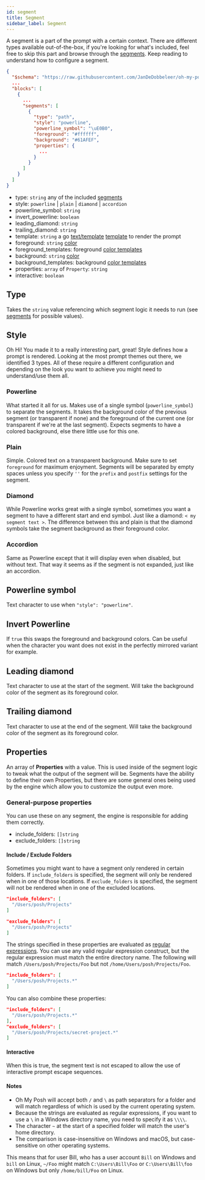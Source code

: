 ```yaml
---
id: segment
title: Segment
sidebar_label: Segment
---
```


A segment is a part of the prompt with a certain context. There are different types available out-of-the-box, if you're
looking for what's included, feel free to skip this part and browse through the [segments][segments]. Keep reading to
understand how to configure a segment.

```json
{
  "$schema": "https://raw.githubusercontent.com/JanDeDobbeleer/oh-my-posh/main/themes/schema.json",
  ...
  "blocks": [
    {
      ...
      "segments": [
        {
          "type": "path",
          "style": "powerline",
          "powerline_symbol": "\uE0B0",
          "foreground": "#ffffff",
          "background": "#61AFEF",
          "properties": {
            ...
          }
        }
      ]
    }
  ]
}
```

- type: `string` any of the included [segments][segments]
- style: `powerline` | `plain` | `diamond` | `accordion`
- powerline_symbol: `string`
- invert_powerline: `boolean`
- leading_diamond: `string`
- trailing_diamond: `string`
- template: `string` a go [text/template][go-text-template] [template][templates] to render the prompt
- foreground: `string` [color][colors]
- foreground_templates: foreground [color templates][color-templates]
- background: `string` [color][colors]
- background_templates: background [color templates][color-templates]
- properties: `array` of `Property`: `string`
- interactive: `boolean`

## Type

Takes the `string` value referencing which segment logic it needs to run (see [segments][segments] for possible values).

## Style

Oh Hi! You made it to a really interesting part, great! Style defines how a prompt is rendered. Looking at the most prompt
themes out there, we identified 3 types. All of these require a different configuration and depending on the look
you want to achieve you might need to understand/use them all.

### Powerline

What started it all for us. Makes use of a single symbol (`powerline_symbol`) to separate the segments. It takes the
background color of the previous segment (or transparent if none) and the foreground of the current one (or transparent
if we're at the last segment). Expects segments to have a colored background, else there little use for this one.

### Plain

Simple. Colored text on a transparent background. Make sure to set `foreground` for maximum enjoyment.
Segments will be separated by empty spaces unless you specify `''` for the `prefix` and `postfix` settings for the segment.

### Diamond

While Powerline works great with a single symbol, sometimes you want a segment to have a different start and end symbol.
Just like a diamond: `< my segment text >`. The difference between this and plain is that the diamond symbols take the
segment background as their foreground color.

### Accordion

Same as Powerline except that it will display even when disabled, but without text. That way it seems
as if the segment is not expanded, just like an accordion.

## Powerline symbol

Text character to use when `"style": "powerline"`.

## Invert Powerline

If `true` this swaps the foreground and background colors. Can be useful when the character you want does not exist
in the perfectly mirrored variant for example.

## Leading diamond

Text character to use at the start of the segment. Will take the background color of the segment as
its foreground color.

## Trailing diamond

Text character to use at the end of the segment. Will take the background color of the segment as its foreground color.

## Properties

An array of **Properties** with a value. This is used inside of the segment logic to tweak what the output of the segment
will be. Segments have the ability to define their own Properties, but there are some general ones being used by the
engine which allow you to customize the output even more.

### General-purpose properties

You can use these on any segment, the engine is responsible for adding them correctly.

- include_folders: `[]string`
- exclude_folders: `[]string`

#### Include / Exclude Folders

Sometimes you might want to have a segment only rendered in certain folders. If `include_folders` is specified,
the segment will only be rendered when in one of those locations. If `exclude_folders` is specified, the segment
will not be rendered when in one of the excluded locations.

```json
"include_folders": [
  "/Users/posh/Projects"
]
```

```json
"exclude_folders": [
  "/Users/posh/Projects"
]
```

The strings specified in these properties are evaluated as [regular expressions][regex]. You
can use any valid regular expression construct, but the regular expression must match the entire directory
name. The following will match `/Users/posh/Projects/Foo` but not `/home/Users/posh/Projects/Foo`.

```json
"include_folders": [
  "/Users/posh/Projects.*"
]
```

You can also combine these properties:

```json
"include_folders": [
  "/Users/posh/Projects.*"
],
"exclude_folders": [
  "/Users/posh/Projects/secret-project.*"
]
```

#### Interactive

When this is true, the segment text is not escaped to allow the use of interactive prompt escape sequences.

#### Notes

- Oh My Posh will accept both `/` and `\` as path separators for a folder and will match regardless of which
is used by the current operating system.
- Because the strings are evaluated as regular expressions, if you want to use a `\` in a Windows
directory name, you need to specify it as `\\\\`.
- The character `~` at the start of a specified folder will match the user's home directory.
- The comparison is case-insensitive on Windows and macOS, but case-sensitive on other operating systems.

This means that for user Bill, who has a user account `Bill` on Windows and `bill` on Linux,  `~/Foo` might match
`C:\Users\Bill\Foo` or `C:\Users\Bill\foo` on Windows but only `/home/bill/Foo` on Linux.

[segments]: /docs/segments/angular
[colors]: /docs/configuration/colors
[go-text-template]: https://golang.org/pkg/text/template/
[sprig]: https://masterminds.github.io/sprig/
[regex]: https://www.regular-expressions.info/tutorial.html
[templates]: /docs/configuration/templates
[color-templates]: /docs/configuration/colors#color-templates

